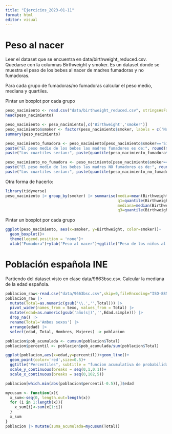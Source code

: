 ```yaml
---
title: "Ejercicios_2023-01-11"
format: html
editor: visual
---
```



# Peso al nacer

Leer el dataset que se encuentra en data/birthweight_reduced.csv. Quedarse con la columnas Birthweight y smoker. 
Es un dataset donde se muestra el peso de los bebes al nacer de madres fumadoras y no fumadoras.

Para cada grupo de fumadoras/no fumadoras calcular el peso medio, mediana y quartiles.

Pintar un boxplot por cada grupo

```r
peso_nacimiento <- read.csv("data/birthweight_reduced.csv", stringsAsFactors = T) 
head(peso_nacimiento) 
```

```r
peso_nacimiento <- peso_nacimiento[,c('Birthweight','smoker')]
peso_nacimiento$smoker <- factor(peso_nacimiento$smoker, labels = c('No','Si'))
summary(peso_nacimiento)
```
```r
peso_nacimiento_fumadora <- peso_nacimiento[peso_nacimiento$smoker=='Si', ]
paste("El peso medio de los bebes las madres fumadores es de:", round(mean(peso_nacimiento_fumadora$Birthweight),2))
paste("Los cuartiles serían:", paste(quantile(peso_nacimiento_fumadora$Birthweight,c(0.25,0.50,0.75)),collapse=', ') )
```
```r
peso_nacimiento_no_fumadora <- peso_nacimiento[peso_nacimiento$smoker=='No', ]
paste("El peso medio de los bebes las madres NO fumadores es de:", round(mean(peso_nacimiento_no_fumadora$Birthweight),2))
paste("Los cuartiles serían:", paste(quantile(peso_nacimiento_no_fumadora$Birthweight,c(0.25,0.50,0.75)),collapse=', ') )
```

Otra forma de hacerlo:
```r
library(tidyverse)
peso_nacimiento |> group_by(smoker) |> summarise(media=mean(Birthweight),
                                                 q1=quantile(Birthweight,0.25),
                                                 mediana=median(Birthweight),
                                                 q3=quantile(Birthweight,0.75))

``` 

Pintar un boxplot por cada grupo
```r
ggplot(peso_nacimiento, aes(x=smoker, y=Birthweight, color=smoker))+
  geom_boxplot()+
  theme(legend.position = 'none')+
  xlab("Fumadora")+ylab("Peso al nacer")+ggtitle("Peso de los niños al nacer")
```



# Población española INE

Partiendo del dataset visto en clase data/9663bsc.csv. Calcular la mediana de la edad española.


```r
poblacion_raw<-read.csv("data/9663bsc.csv",skip=0,fileEncoding="ISO-8859-1",header=T, sep=';',stringsAsFactor=F)
poblacion_raw |> 
  mutate(Total=as.numeric(gsub('\\.','',Total))) |>
  pivot_wider(names_from = Sexo, values_from = Total) |>
  mutate(edad=as.numeric(gsub('año(s|)','',Edad.simple))) |> 
  drop_na() |>
  rename(Total='Ambos sexos') |>
  arrange(edad) |>
  select(edad, Total, Hombres, Mujeres) -> poblacion

```
```r
poblacion$pob_acumulada <- cumsum(poblacion$Total)
poblacion$percentil <- poblacion$pob_acumulada/sum(poblacion$Total)

ggplot(poblacion,aes(x=edad,y=percentil))+geom_line()+
  geom_point(color='red',size=0.5)+
  ggtitle("Percentiles", subtitle = "funcion acumulativa de probabilidad")+
  scale_y_continuous(breaks = seq(0,1,0.1))+
  scale_x_continuous(breaks = seq(0,102,5))
```

```r
poblacion[which.min(abs(poblacion$percentil-0.5)),]$edad
```

```r
mycusum <- function(x){
  x_sum<-seq(0, length.out=length(x))
  for (i in 1:length(x)){
    x_sum[i]<-sum(x[1:i])
  }
  x_sum
}
poblacion |> mutate(suma_acumulada=mycusum(Total))
```

